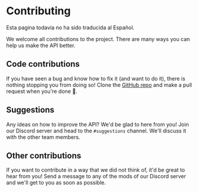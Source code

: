 
# Contributing

<Callout type="info">
    Esta pagina todavía no ha sido traducida al Español.
</Callout>

We welcome all contributions to the project. There are many ways you can help us make the API better.

## Code contributions

If you have seen a bug and know how to fix it (and want to do it), there is nothing stopping you from doing so! Clone the [GitHub repo](github.com/Nekidev/nekos-api) and make a pull request when you're done 🙂.

## Suggestions

Any ideas on how to improve the API? We'd be glad to here from you! Join our Discord server and head to the `#suggestions` channel. We'll discuss it with the other team members.

## Other contributions

If you want to contribute in a way that we did not think of, it'd be great to hear from you! Send a message to any of the mods of our Discord server and we'll get to you as soon as possible.
